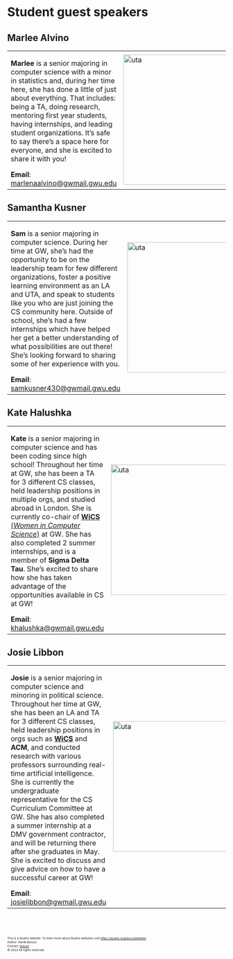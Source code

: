 # Student guest speakers

## Marlee Alvino
<div id="marlee-alvino"></div>

<table>
  <tr>
    <td width="70%">
      **Marlee** is a senior majoring in computer science with a minor in statistics and, during her time here, she has done a little of just about everything. That includes: being a TA, doing research, mentoring first year students, having internships, and leading student organizations. It’s safe to say there’s a space here for everyone, and she is excited to share it with you!

      **Email**: <a href="mailto:marlenaalvino@gwmail.gwu.edu">marlenaalvino@gwmail.gwu.edu</a>
    </td>

    <td width="30%">
      <img src="images/guest-speakers/marlee.jpg" alt="uta" style="object-fit:contain width:300px;height:300px; margin-right: 10px;" />
    </td>
  </tr>
</table>


## Samantha Kusner
<div id="samantha-kusner"></div>

<table>
  <tr>
    <td width="70%">
      **Sam** is a senior majoring in computer science. During her time at GW, she’s had the opportunity to be on the leadership team for few different organizations, foster a positive learning environment as an LA and UTA, and speak to students like you who are just joining the CS community here. Outside of school, she’s had a few internships which have helped her get a better understanding of what possibilities are out there! She’s looking forward to sharing some of her experience with you.

      **Email**: <a href="mailto:samkusner430@gwmail.gwu.edu">samkusner430@gwmail.gwu.edu</a>
    </td>

    <td width="30%">
      <img src="images/guest-speakers/samantha.jpg" alt="uta" style="object-fit:contain width:300px;height:300px; margin-right: 10px;" />
    </td>
  </tr>
</table>


## Kate Halushka
<div id="kate-halushka"></div>

<table>
  <tr>
    <td width="70%">
      **Kate** is a senior majoring in computer science and has been coding since high school! Throughout her time at GW, she has been a TA for 3 different CS classes, held leadership positions in multiple orgs, and studied abroad in London. She is currently co-chair of [**WiCS** (_Women in Computer Science_)](https://gwwics.github.io/) at GW. She has also completed 2 summer internships, and is a member of **Sigma Delta Tau**. She’s excited to share how she has taken advantage of the opportunities available in CS at GW!

      **Email**: <a href="mailto:khalushka@gwmail.gwu.edu">khalushka@gwmail.gwu.edu</a>
    </td>

    <td width="30%">
      <img src="images/guest-speakers/kate.png" alt="uta" style="object-fit:contain width:300px;height:300px; margin-right: 10px;" />
    </td>
  </tr>
</table>

## Josie Libbon
<div id="josie-lisbon"></div>

<table>
  <tr>
    <td width="70%">
      **Josie** is a senior majoring in computer science and minoring in political science. Throughout her time at GW, she has been an LA and TA for 3 different CS classes, held leadership positions in orgs such as [**WiCS**](https://gwwics.github.io/) and **ACM**, and conducted research with various professors surrounding real-time artificial intelligence. She is currently the undergraduate representative for the CS Curriculum Committee at GW. She has also completed a summer internship at a DMV government contractor, and will be returning there after she graduates in May. She is excited to discuss and give advice on how to have a successful career at GW!
      
      **Email**: <a href="mailto:josielibbon@gwmail.gwu.edu">josielibbon@gwmail.gwu.edu</a>
    </td>

    <td width="30%">
      <img src="images/guest-speakers/josie.jpeg" alt="uta" style="object-fit:contain width:300px;height:300px; margin-right: 10px;" />
    </td>
  </tr>
</table>

<br><br>
<footer>
  <p><small><small><small><small>This is a Quarto website. To learn more about Quarto websites visit <https://quarto.org/docs/websites>.<br>
  Author: Kartik Bulusu<br>
  Contact: <a href="mailto:bulusu@gwu.edu">bulusu</a><br>
  &copy; 2023 All rights reserved</small></small></small></small></p>
</footer>